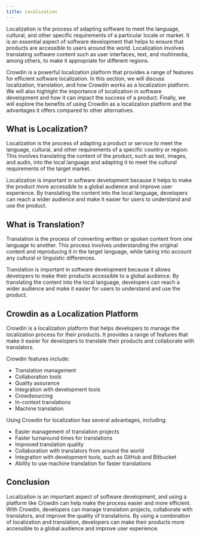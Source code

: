 ```yaml
---
title: Localization
---
```


Localization is the process of adapting software to meet the language, cultural, and other specific requirements of a particular locale or market. It is an essential aspect of software development that helps to ensure that products are accessible to users around the world. Localization involves translating software content such as user interfaces, text, and multimedia, among others, to make it appropriate for different regions.

Crowdin is a powerful localization platform that provides a range of features for efficient software localization. In this section, we will discuss localization, translation, and how Crowdin works as a localization platform. We will also highlight the importance of localization in software development and how it can impact the success of a product. Finally, we will explore the benefits of using Crowdin as a localization platform and the advantages it offers compared to other alternatives.

## What is Localization?

Localization is the process of adapting a product or service to meet the language, cultural, and other requirements of a specific country or region. This involves translating the content of the product, such as text, images, and audio, into the local language and adapting it to meet the cultural requirements of the target market.

Localization is important in software development because it helps to make the product more accessible to a global audience and improve user experience. By translating the content into the local language, developers can reach a wider audience and make it easier for users to understand and use the product.

## What is Translation?

Translation is the process of converting written or spoken content from one language to another. This process involves understanding the original content and reproducing it in the target language, while taking into account any cultural or linguistic differences.

Translation is important in software development because it allows developers to make their products accessible to a global audience. By translating the content into the local language, developers can reach a wider audience and make it easier for users to understand and use the product.

## Crowdin as a Localization Platform

Crowdin is a localization platform that helps developers to manage the localization process for their products. It provides a range of features that make it easier for developers to translate their products and collaborate with translators.

Crowdin features include:

- Translation management
- Collaboration tools
- Quality assurance
- Integration with development tools
- Crowdsourcing
- In-context translations
- Machine translation

Using Crowdin for localization has several advantages, including:

- Easier management of translation projects
- Faster turnaround times for translations
- Improved translation quality
- Collaboration with translators from around the world
- Integration with development tools, such as GitHub and Bitbucket
- Ability to use machine translation for faster translations

## Conclusion

Localization is an important aspect of software development, and using a platform like Crowdin can help make the process easier and more efficient. With Crowdin, developers can manage translation projects, collaborate with translators, and improve the quality of translations. By using a combination of localization and translation, developers can make their products more accessible to a global audience and improve user experience.
